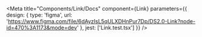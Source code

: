 
<Meta
  title="Components/Link/Docs"
  component={Link}
  parameters={{
    design: {
      type: 'figma',
      url: 'https://www.figma.com/file/6dAyzIsL5qULXDHnPur7Dp/DS2.0-Link?node-id=470%3A1173&mode=dev'
    },
    jest: ['Link.test.tsx']
  }}
/>

<Stories/>
